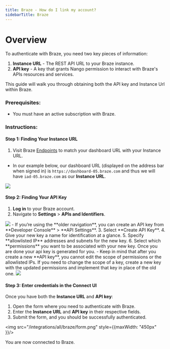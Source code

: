 ```yaml
---
title: Braze - How do I link my account?
sidebarTitle: Braze
---
```



# Overview

To authenticate with Braze, you need two key pieces of information:
1. **Instance URL** - The REST API URL to your Braze instance.
2. **API key** - A key that grants Nango permission to interact with Braze's APIs resources and services.

This guide will walk you through obtaining both the API key and Instance Url within Braze.

### Prerequisites:

- You must have an active subscription with Braze.

### Instructions:

#### Step 1: Finding Your Instance URL
1. Visit Braze [Endpoints](https://www.braze.com/docs/api/basics/#endpoints) to match your dashboard URL with your Instance URL.
- In our example below, our dashboard URL (displayed on the address bar when signed in) is `https://dashboard-05.braze.com` and thus we will have `iad-05.braze.com` as our **Instance URL**.
<img src="/integrations/all/braze/endpoints.png" />

#### Step 2: Finding Your API Key
1. **Log in** to your Braze account.
2. Navigate to **Settings** > **APIs and Identifiers**.
<img src="/integrations/all/braze/settings.png" />
- If you’re using the **older navigation**, you can create an API key from **Developer Console** > **API Settings**.
3. Select **Create API Key**.
4. Give your new key a name for identification at a glance.
5. Specify **allowlisted IP** addresses and subnets for the new key.
6. Select which **permissions** you want to be associated with your new key. Once you are done your api key is generated for you.
- Keep in mind that after you create a new **API key**, you cannot edit the scope of permissions or the allowlisted IPs. If you need to change the scope of a key, create a new key with the updated permissions and implement that key in place of the old one.

<img src="/integrations/all/braze/rest-api-key.png" />

#### Step 3: Enter credentials in the Connect UI

Once you have both the **Instance URL** and **API key**:
1. Open the form where you need to authenticate with Braze.
2. Enter the **Instance URL** and **API key** in their respective fields.
3. Submit the form, and you should be successfully authenticated.


<img src="/integrations/all/braze/form.png" style={{maxWidth: "450px" }}/>

You are now connected to Braze.
 